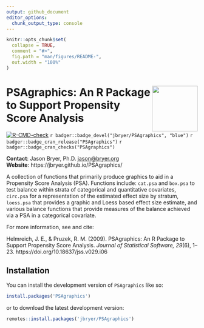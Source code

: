 ```yaml
---
output: github_document
editor_options: 
  chunk_output_type: console
---
```


<!-- README.md is generated from README.Rmd. Please edit that file -->

```r
knitr::opts_chunk$set(
  collapse = TRUE,
  comment = "#>",
  fig.path = "man/figures/README-",
  out.width = "100%"
)
```

# <img src="man/figures/PSAgraphics.png" align="right" width="120" align="right" /> PSAgraphics: An R Package to Support Propensity Score Analysis

<!-- badges: start -->
[![R-CMD-check](https://github.com/jbryer/PSAgraphics/actions/workflows/R-CMD-check.yaml/badge.svg)](https://github.com/jbryer/PSAgraphics/actions/workflows/R-CMD-check.yaml)
`r badger::badge_devel("jbryer/PSAgraphics", "blue")`
`r badger::badge_cran_release("PSAgraphics")`
`r badger::badge_cran_checks("PSAgraphics")`
<!-- badges: end -->

**Contact**: Jason Bryer, Ph.D. [jason@bryer.org](mailto:jason@bryer.org)  
**Website**: https://jbryer.github.io/PSAgraphics/

A collection of functions that primarily produce graphics to aid in a Propensity Score Analysis (PSA). Functions include: `cat.psa` and `box.psa` to test balance within strata of categorical and quantitative covariates, `circ.psa` for a representation of the estimated effect size by stratum, `loess.psa` that provides a graphic and Loess based effect size estimate, and various balance functions that provide measures of the balance achieved via a PSA in a categorical covariate.

For more information, see and cite: 

Helmreich, J. E., & Pruzek, R. M. (2009). PSAgraphics: An R Package to Support Propensity Score Analysis. *Journal of Statistical Software, 29*(6), 1–23. https://doi.org/10.18637/jss.v029.i06

## Installation

You can install the development version of `PSAgraphics` like so:

``` r
install.packages('PSAgraphics')
```

or to download the latest development version:

``` r
remotes::install.packages('jbryer/PSAgraphics')
```

